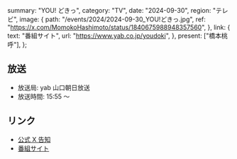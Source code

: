   summary: "YOU! どきっ",
  category: "TV",
  date: "2024-09-30",
  region: "テレビ",
  image: {
    path: "/events/2024/2024-09-30_YOU!どきっ.jpg",
    ref: "https://x.com/MomokoHashimoto/status/1840675988948357560",
  },
  link: {
    text: "番組サイト",
    url: "https://www.yab.co.jp/youdoki",
  },
  present: ["橋本桃呼"],
};

## 放送

- 放送局: yab 山口朝日放送
- 放送時間: 15:55 ～

## リンク

- [公式 X 告知](https://x.com/takanenofficial/status/1840557175317684325)
- [番組サイト](https://www.yab.co.jp/youdoki)

